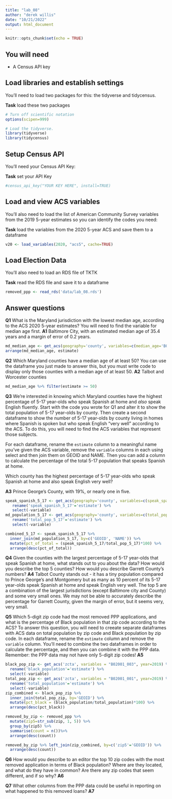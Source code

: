 ```yaml
---
title: "lab_08"
author: "derek willis"
date: "10/21/2022"
output: html_document
---
```


```r
knitr::opts_chunk$set(echo = TRUE)
```

## You will need

* A Census API key

## Load libraries and establish settings

You'll need to load two packages for this: the tidyverse and tidycensus.

**Task** load these two packages

```r
# Turn off scientific notation
options(scipen=999)

# Load the tidyverse.
library(tidyverse)
library(tidycensus)
```

## Setup Census API

You'll need your Census API Key:

**Task** set your API Key

```r
#census_api_key("YOUR KEY HERE", install=TRUE)
```

## Load and view ACS variables

You'll also need to load the list of American Community Survey variables from the 2019 5-year estimates so you can identify the codes you need:

**Task** load the variables from the 2020 5-year ACS and save them to a dataframe

```r
v20 <- load_variables(2020, "acs5", cache=TRUE)
```

## Load Election Data

You'll also need to load an RDS file of TKTK

**Task** read the RDS file and save it to a dataframe

```r
removed_ppp <- read_rds('data/lab_08.rds')
```

## Answer questions

**Q1** What is the Maryland jurisdiction with the lowest median age, according to the ACS 2020 5-year estimates? You will need to find the variable for median age first.
**A1** Baltimore City, with an estimated median age of 35.4 years and a margin of error of 0.2 years.

```r
md_median_age <- get_acs(geography='county', variables=c(median_age='B01002_001'), state='MD')
arrange(md_median_age, estimate)
```

**Q2** Which Maryland counties have a median age of at least 50? You can use the dataframe you just made to answer this, but you must write code to display only those counties with a median age of at least 50.
**A2** Talbot and Worcester counties

```r
md_median_age %>% filter(estimate >= 50)
```

**Q3** We're interested in knowing which Maryland counties have the highest percentage of 5-17 year-olds who speak Spanish at home and *also* speak English fluently. Start with the code you wrote for Q1 and alter it to show the total population of 5-17 year-olds by county. Then create a second dataframe to show the number of 5-17 year-olds by county living in homes where Spanish is spoken but who speak English "very well" according to the ACS. To do this, you will need to find the ACS variables that represent those subjects.

For each dataframe, rename the `estimate` column to a meaningful name you've given the ACS variable, remove the `variable` columns in each using select and then join them on GEOID and NAME. Then you can add a column to calculate the percentage of the total 5-17 population that speaks Spanish at home.

Which county has the highest percentage of 5-17 year-olds who speak Spanish at home and also speak English very well?

**A3** Prince George's County, with 19%, or nearly one in five.

```r
speak_spanish_5_17 <- get_acs(geography='county', variables=c(speak_spanish_5_17='B16004_005'), state='MD') %>%
   rename('speak_spanish_5_17'='estimate') %>%
   select(-variable)
md_population_5_17 <- get_acs(geography='county', variables=c(total_pop_5_17='B16004_002'), state='MD') %>%
   rename('total_pop_5_17'='estimate') %>%
   select(-variable)

combined_5_17 <- speak_spanish_5_17 %>%
  inner_join(md_population_5_17, by=c('GEOID', 'NAME')) %>%
  mutate(pct_of_total = (speak_spanish_5_17/total_pop_5_17)*100) %>%
  arrange(desc(pct_of_total))
```

**Q4** Given the counties with the largest percentage of 5-17 year-olds that speak Spanish at home, what stands out to you about the data? How would you describe the top 5 counties? How would you describe Garrett County's numbers?
**A4** Talbot County stands out - it has a tiny population compared to Prince George's and Montgomery but as many as 10 percent of its 5-17 year-olds speak Spanish at home and speak English very well. The top 5 are a combination of the largest jurisdictions (except Baltimore city and County) and some very small ones. We may not be able to accurately describe the percentage for Garrett County, given the margin of error, but it seems very, very small.

**Q5** Which 5-digit zip code had the most removed PPP applications, and what is the percentage of Black population in that zip code according to the ACS? To answer this question, you will need to creeate separate dataframes with ACS data on total population by zip code and Black population by zip code. In each dataframe, rename the `estimate` column and remove the `variable` column. You'll need to combine the two dataframes in order to calculate the percentage, and then you can combine it with the PPP data. Remember: the PPP data may not have only 5-digit zip codes!
**A5**

```r
black_pop_zip <- get_acs('zcta', variables = "B02001_003", year=2019) %>%
  rename('black_population'='estimate') %>%
  select(-variable)
total_pop_zip <- get_acs('zcta', variables = "B02001_001", year=2019) %>%
  rename('total_population'='estimate') %>%
  select(-variable)
zip_combined <- black_pop_zip %>%
  inner_join(total_pop_zip, by='GEOID') %>%
  mutate(pct_black = (black_population/total_population)*100) %>%
  arrange(desc(pct_black))

removed_by_zip <- removed_ppp %>%
  mutate(zip5=str_sub(zip, 1, 5)) %>%
  group_by(zip5) %>%
  summarise(count = n())%>%
  arrange(desc(count))

removed_by_zip %>% left_join(zip_combined, by=c('zip5'='GEOID')) %>%
  arrange(desc(count))
```

**Q6** How would you describe to an editor the top 10 zip codes with the most removed application in terms of Black population? Where are they located, and what do they have in common? Are there any zip codes that seem different, and if so why?
**A6**

**Q7** What other columns from the PPP data could be useful in reporting on what happened to this removed loans?
**A7**
